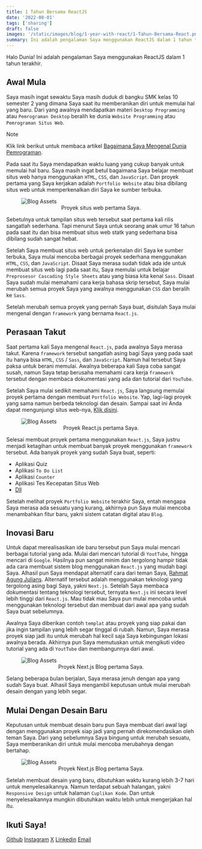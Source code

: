 ```yaml
---
title: 1 Tahun Bersama ReactJS
date: '2022-08-01'
tags: ['sharing']
draft: false
images: '/static/images/blog/1-year-with-react/1-Tahun-Bersama-React.png'
summary: Ini adalah pengalaman Saya menggunakan ReactJS dalam 1 tahun terakhir.
---
```


<TOCInline toc={props.toc} asDisclosure />

Halo Dunia! Ini adalah pengalaman Saya menggunakan ReactJS dalam 1 tahun terakhir.

## Awal Mula

Saya masih ingat sewaktu Saya masih duduk di bangku SMK kelas 10 semester 2 yang dimana Saya saat itu memberanikan diri untuk memulai hal yang baru. Dari yang awalnya mendapatkan materi `Desktop Programming` atau `Pemrograman Desktop` beralih ke dunia `Website Programming` atau `Pemrograman Situs Web`.

> [!NOTE]
> Klik link berikut untuk membaca artikel [Bagaimana Saya Mengenal Dunia Pemrograman](/blog/how-i-know-programming).

Pada saat itu Saya mendapatkan waktu luang yang cukup banyak untuk memulai hal baru. Saya masih ingat betul bagaimana Saya belajar membuat situs web hanya menggunakan `HTML`, `CSS`, dan `JavaScript`. Dan proyek pertama yang Saya kerjakan adalah `Portfolio Website` atau bisa dibilang situs web untuk memperkenalkan diri Saya ke sumber terbuka.

<figure>
  <img
    src="/static/images/blog/1-year-with-react/First-Project.jpg"
    alt="Blog Assets"
    width="auto"
    align="center"
    style={{ borderRadius: '10px' }}
  />
  <figcaption>
    <center>Proyek situs web pertama Saya.</center>
  </figcaption>
</figure>

Sebetulnya untuk tampilan situs web tersebut saat pertama kali rilis sangatlah sederhana. Tapi menurut Saya untuk seorang anak umur 16 tahun pada saat itu dan bisa membuat situs web statk yang sederhana bisa dibilang sudah sangat hebat.

Setelah Saya membuat situs web untuk perkenalan diri Saya ke sumber terbuka, Saya mulai mencoba berbagai proyek sederhana menggunakan `HTML`, `CSS`, dan `JavaScript`. Disaat Saya merasa sudah tidak ada ide untuk membuat situs web lagi pada saat itu, Saya memulai untuk belajar `Preprosesor Cascading Style Sheets` atau yang biasa kita kenal `Sass`. Disaat Saya sudah mulai memahami cara kerja bahasa skrip tersebut, Saya mulai merubah semua proyek Saya yang awalnya menggunakan `CSS` dan beralih ke `Sass`.

Setelah merubah semua proyek yang pernah Saya buat, disitulah Saya mulai mengenal dengan `framework` yang bernama `React.js`.

## Perasaan Takut

Saat pertama kali Saya mengenal `React.js`, pada awalnya Saya merasa takut. Karena `framework` tersebut sangatlah asing bagi Saya yang pada saat itu hanya bisa `HTML`, `CSS` / `Sass`, dan `JavaScript`. Namun hal tersebut Saya paksa untuk berani memulai. Awalnya beberapa kali Saya coba sangat susah, namun Saya tetap berusaha memahami cara kerja `framework` tersebut dengan membaca dokumentasi yang ada dan tutorial dari `YouTube`.

Setelah Saya mulai sedikit memahami `React.js`, Saya langsung memulai proyek pertama dengan membuat `Portfolio Website`. Yap, lagi-lagi proyek yang sama namun berbeda teknologi dan desain. Sampai saat ini Anda dapat mengunjungi situs web-nya, [Klik disini](https://nuflakbrr-react-portfolio.vercel.app/).

<figure>
  <img
    src="/static/images/blog/1-year-with-react/React-Project.jpg"
    alt="Blog Assets"
    width="auto"
    align="center"
    style={{ borderRadius: '10px' }}
  />
  <figcaption>
    <center>Proyek React.js pertama Saya.</center>
  </figcaption>
</figure>

Selesai membuat proyek pertama menggunakan `React.js`, Saya justru menjadi ketagihan untuk membuat banyak proyek menggunakan `framework` tersebut. Ada banyak proyek yang sudah Saya buat, seperti:

- Aplikasi Quiz
- Aplikasi `To Do List`
- Aplikasi `Counter`
- Aplikasi Tes Kecepatan Situs Web
- [Dll](https://github.com/nuflakbrr?tab=repositories&q=react&type=&language=&sort=)

Setelah melihat proyek `Portfolio Website` terakhir Saya, entah mengapa Saya merasa ada sesuatu yang kurang, akhirnya pun Saya mulai mencoba menambahkan fitur baru, yakni sistem catatan digital atau `Blog`.

## Inovasi Baru

Untuk dapat merealisasikan ide baru tersebut pun Saya mulai mencari berbagai tutorial yang ada. Mulai dari mencari tutorial di `YoutTube`, hingga mencari di `Google`. Hasilnya pun sangat minim dan tergolong hampir tidak ada cara membuat sistem blog menggunakan `React.js` yang mudah bagi Saya. Alhasil pun Saya mendapat alternatif cara dari teman Saya, [Rahmat Agung Julians](https://www.rahmatagungjulians.tech). Alternatif tersebut adalah menggunakan teknologi yang tergolong asing bagi Saya, yakni `Next.js`. Setelah Saya membaca dokumentasi tentang teknologi tersebut, ternyata `Next.js` ini secara level lebih tinggi dari `React.js`. Mau tidak mau Saya pun mulai mencoba untuk menggunakan teknologi tersebut dan membuat dari awal apa yang sudah Saya buat sebelumnya.

Awalnya Saya diberikan contoh `templat` atau proyek yang siap pakai dan jika ingin tampilan yang lebih segar tinggal di rubah. Namun, Saya merasa proyek siap jadi itu untuk merubah hal kecil saja Saya kebingungan lokasi awalnya berada. Akhirnya pun Saya memutuskan untuk mengikuti video tutorial yang ada di `YoutTube` dan membangunnya dari awal.

<figure>
  <img
    src="/static/images/blog/1-year-with-react/NextBlog-Project.jpg"
    alt="Blog Assets"
    width="auto"
    align="center"
    style={{ borderRadius: '10px' }}
  />
  <figcaption>
    <center>Proyek Next.js Blog pertama Saya.</center>
  </figcaption>
</figure>

Selang beberapa bulan berjalan, Saya merasa jenuh dengan apa yang sudah Saya buat. Alhasil Saya mengambil keputusan untuk mulai merubah desain dengan yang lebih segar.

## Mulai Dengan Desain Baru

Keputusan untuk membuat desain baru pun Saya membuat dari awal lagi dengan menggunakan proyek siap jadi yang pernah direkomendasikan oleh teman Saya. Dari yang sebelumnya Saya bingung untuk merubah sesuatu, Saya memberanikan diri untuk mulai mencoba merubahnya dengan bertahap.

<figure>
  <img
    src="/static/images/blog/1-year-with-react/NextBlog-2-Project.jpg"
    alt="Blog Assets"
    width="auto"
    align="center"
    style={{ borderRadius: '10px' }}
  />
  <figcaption>
    <center>Proyek Next.js Blog pertama Saya.</center>
  </figcaption>
</figure>

Setelah membuat desain yang baru, dibutuhkan waktu kurang lebih 3-7 hari untuk menyelesaikannya. Namun terdapat sebuah halangan, yakni `Responsive Design` untuk halaman `Cuplikan Kode`. Dan untuk menyelesaikannya mungkin dibutuhkan waktu lebih untuk mengerjakan hal itu.

## Ikuti Saya!

[Github](https://www.github.com/nuflakbrr)
[Instagram](https://www.instagram.com/kbrnugroho)
[X](https://www.x.com/nuflakbrr)
[Linkedin](https://www.linkedin.com/in/nuflakbrr)
[Email](mailto:naufalakbar378@gmail.com)
